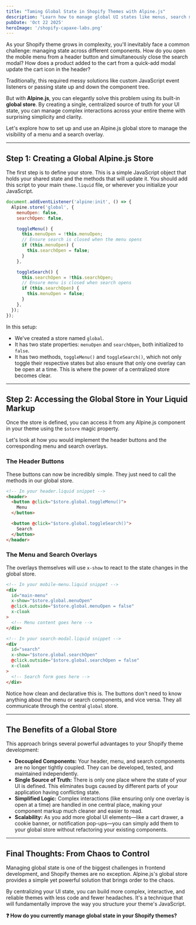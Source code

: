 ```yaml
---
title: "Taming Global State in Shopify Themes with Alpine.js"
description: "Learn how to manage global UI states like menus, search modals, and carts across your entire Shopify theme using Alpine.js's global store."
pubDate: 'Oct 22 2025'
heroImage: '/shopify-capaxe-labs.png'
---
```


As your Shopify theme grows in complexity, you'll inevitably face a common challenge: managing state across different components. How do you open the mobile menu from a header button and simultaneously close the search modal? How does a product added to the cart from a quick-add modal update the cart icon in the header?

Traditionally, this required messy solutions like custom JavaScript event listeners or passing state up and down the component tree.

But with **Alpine.js**, you can elegantly solve this problem using its built-in **global store**. By creating a single, centralized source of truth for your UI state, you can manage complex interactions across your entire theme with surprising simplicity and clarity.

Let's explore how to set up and use an Alpine.js global store to manage the visibility of a menu and a search overlay.

---

## **Step 1: Creating a Global Alpine.js Store**

The first step is to define your store. This is a simple JavaScript object that holds your shared state and the methods that will update it. You should add this script to your main `theme.liquid` file, or wherever you initialize your JavaScript.

```javascript
document.addEventListener('alpine:init', () => {
  Alpine.store('global', {
    menuOpen: false,
    searchOpen: false,

    toggleMenu() {
      this.menuOpen = !this.menuOpen;
      // Ensure search is closed when the menu opens
      if (this.menuOpen) {
        this.searchOpen = false;
      }
    },

    toggleSearch() {
      this.searchOpen = !this.searchOpen;
      // Ensure menu is closed when search opens
      if (this.searchOpen) {
        this.menuOpen = false;
      }
    },
  });
});
```

In this setup:
- We've created a store named `global`.
- It has two state properties: `menuOpen` and `searchOpen`, both initialized to `false`.
- It has two methods, `toggleMenu()` and `toggleSearch()`, which not only toggle their respective states but also ensure that only one overlay can be open at a time. This is where the power of a centralized store becomes clear.

---

## **Step 2: Accessing the Global Store in Your Liquid Markup**

Once the store is defined, you can access it from any Alpine.js component in your theme using the `$store` magic property.

Let's look at how you would implement the header buttons and the corresponding menu and search overlays.

### **The Header Buttons**

These buttons can now be incredibly simple. They just need to call the methods in our global store.

```html
<!-- In your header.liquid snippet -->
<header>
  <button @click="$store.global.toggleMenu()">
    Menu
  </button>

  <button @click="$store.global.toggleSearch()">
    Search
  </button>
</header>
```

### **The Menu and Search Overlays**

The overlays themselves will use `x-show` to react to the state changes in the global store.

```html
<!-- In your mobile-menu.liquid snippet -->
<div
  id="main-menu"
  x-show="$store.global.menuOpen"
  @click.outside="$store.global.menuOpen = false"
  x-cloak
>
  <!-- Menu content goes here -->
</div>

<!-- In your search-modal.liquid snippet -->
<div
  id="search"
  x-show="$store.global.searchOpen"
  @click.outside="$store.global.searchOpen = false"
  x-cloak
>
  <!-- Search form goes here -->
</div>
```

Notice how clean and declarative this is. The buttons don't need to know anything about the menu or search components, and vice versa. They all communicate through the central `global` store.

---

## **The Benefits of a Global Store**

This approach brings several powerful advantages to your Shopify theme development:

-   **Decoupled Components:** Your header, menu, and search components are no longer tightly coupled. They can be developed, tested, and maintained independently.
-   **Single Source of Truth:** There is only one place where the state of your UI is defined. This eliminates bugs caused by different parts of your application having conflicting state.
-   **Simplified Logic:** Complex interactions (like ensuring only one overlay is open at a time) are handled in one central place, making your component markup much cleaner and easier to read.
-   **Scalability:** As you add more global UI elements—like a cart drawer, a cookie banner, or notification pop-ups—you can simply add them to your global store without refactoring your existing components.

---

## **Final Thoughts: From Chaos to Control**

Managing global state is one of the biggest challenges in frontend development, and Shopify themes are no exception. Alpine.js's global store provides a simple yet powerful solution that brings order to the chaos.

By centralizing your UI state, you can build more complex, interactive, and reliable themes with less code and fewer headaches. It's a technique that will fundamentally improve the way you structure your theme's JavaScript.

**❓ How do you currently manage global state in your Shopify themes?**